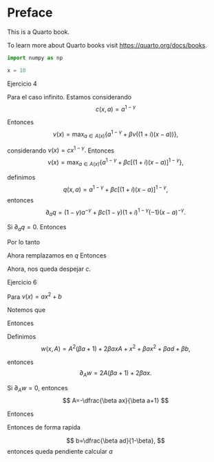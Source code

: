 # Preface {.unnumbered}

This is a Quarto book.

To learn more about Quarto books visit <https://quarto.org/docs/books>.



```python
import numpy as np

x = 10
```


Ejercicio 4

Para el caso infinito. Estamos considerando 
$$
c\left(x,a\right)=a^{1-\gamma}
$$

Entonces 
$$
\nu\left(x\right)=\max_{a\in A\left(x\right)}\left\{ a^{1-\gamma}+\beta\nu\left(\left(1+i\right)\left(x-a\right)\right)\right\} ,
$$

considerando $\nu\left(x\right)=cx^{1-\gamma}.$ Entonces 
$$
\nu\left(x\right)=\max_{a\in A\left(x\right)}\left\{ a^{1-\gamma}+\beta c\left[\left(1+i\right)\left(x-a\right)\right]^{1-\gamma}\right\} ,
$$

definimos 
$$
q\left(x,a\right)=a^{1-\gamma}+\beta c\left[\left(1+i\right)\left(x-a\right)\right]^{1-\gamma},
$$
entonces 
$$
\partial_{a}q=\left(1-\gamma\right)a^{-\gamma}+\beta c\left(1-\gamma\right)\left(1+i\right)^{1-\gamma}\left(-1\right)\left(x-a\right)^{-\gamma}.
$$

Si $\partial_{a}q=0$. Entonces 

\begin{align*}
a^{-\gamma} & =\beta c\left(1+i\right)^{1-\gamma}\left(x-a\right)^{-\gamma}\\
\left(\beta c\left(1+i\right)^{1-\gamma}\right)^{-1} & =\left(\dfrac{x-a}{a}\right)^{-\gamma}\\
\beta^{-1}c^{-1}\left(1+i\right)^{\gamma-1} & =\left(\dfrac{x}{a}-1\right)^{-\gamma}\\
\left[\beta^{-1}c^{-1}\left(1+i\right)^{\gamma-1}\right]^{-\frac{1}{\gamma}}+1 & =\dfrac{x}{a}
\end{align*}

Por lo tanto 
\begin{align*}
a & =\dfrac{x}{\left[\beta^{-1}c^{-1}\left(1+i\right)^{\gamma-1}\right]^{-\frac{1}{\gamma}}+1}\\
 & =\dfrac{x}{\left[\beta c\left(1+i\right)^{1-\gamma}\right]^{\frac{1}{\gamma}}+1}
\end{align*}

Ahora remplazamos en $q$ 
\begin{align*}
\nu\left(x\right) & =\left(\dfrac{x}{\left[\beta c\left(1+i\right)^{1-\gamma}\right]^{\frac{1}{\gamma}}+1}\right)^{1-\gamma}+\beta c\left[\left(1+i\right)\left(x-\dfrac{x}{\left[\beta c\left(1+i\right)^{1-\gamma}\right]^{\frac{1}{\gamma}}+1}\right)\right]^{1-\gamma}\\
 & =x^{1-\gamma}\left(\dfrac{1}{\left[\beta c\left(1+i\right)^{1-\gamma}\right]^{\frac{1}{\gamma}}+1}\right)+x^{1-\gamma}\left(1+i\right)^{1-\gamma}\beta c\left(1-\dfrac{1}{\left[\beta c\left(1+i\right)^{1-\gamma}\right]^{\frac{1}{\gamma}}+1}\right)^{1-\gamma}\\
 & =x^{1-\gamma}\left[\left(\dfrac{1}{\left[\beta c\left(1+i\right)^{1-\gamma}\right]^{\frac{1}{\gamma}}+1}\right)+\left(1+i\right)^{1-\gamma}\beta c\left(1-\dfrac{1}{\left[\beta c\left(1+i\right)^{1-\gamma}\right]^{\frac{1}{\gamma}}+1}\right)^{1-\gamma}\right].
\end{align*}
Entonces 

\begin{align*}
c & =\left(\dfrac{1}{\left[\beta c\left(1+i\right)^{1-\gamma}\right]^{\frac{1}{\gamma}}+1}\right)^{1-\gamma}+\left(1+i\right)^{1-\gamma}\beta c\left(1-\dfrac{1}{\left[\beta c\left(1+i\right)^{1-\gamma}\right]^{\frac{1}{\gamma}}+1}\right)^{1-\gamma}\\
 & =\left(\dfrac{1}{\left[\beta c\left(1+i\right)^{1-\gamma}\right]^{\frac{1}{\gamma}}+1}\right)^{1-\gamma}+\left(1+i\right)^{1-\gamma}\beta c\left(\dfrac{\left[\beta c\left(1+i\right)^{1-\gamma}\right]^{\frac{1}{\gamma}}}{\left[\beta c\left(1+i\right)^{1-\gamma}\right]^{\frac{1}{\gamma}}+1}\right)^{1-\gamma}\\
 & =\left(\dfrac{1}{\left[\beta c\left(1+i\right)^{1-\gamma}\right]^{\frac{1}{\gamma}}+1}\right)^{1-\gamma}\left(1+\left(1+i\right)^{1-\gamma}\beta c\left(\left[\beta c\left(1+i\right)^{1-\gamma}\right]^{\frac{1}{\gamma}}\right)^{1-\gamma}\right)\\
 & =\left(\dfrac{1}{\left[\beta c\left(1+i\right)^{1-\gamma}\right]^{\frac{1}{\gamma}}+1}\right)^{1-\gamma}\left(1+\left(1+i\right)^{1-\gamma}\beta c\left[\beta c\left(1+i\right)^{1-\gamma}\right]^{\frac{1}{\gamma}-1}\right)\\
 & =\left(\dfrac{1}{\left[\beta c\left(1+i\right)^{1-\gamma}\right]^{\frac{1}{\gamma}}+1}\right)^{1-\gamma}\left(1+\left[\beta c\left(1+i\right)^{1-\gamma}\right]^{\frac{1}{\gamma}}\right)\\
 & =\left(\left[\beta c\left(1+i\right)^{1-\gamma}\right]^{\frac{1}{\gamma}}+1\right)^{\gamma-1}\left(1+\left[\beta c\left(1+i\right)^{1-\gamma}\right]^{\frac{1}{\gamma}}\right)\\
c & =\left(\left[\beta c\left(1+i\right)^{1-\gamma}\right]^{\frac{1}{\gamma}}+1\right)^{\gamma}
\end{align*}

Ahora, nos queda despejar $c$. 
\begin{align*}
c^{\frac{1}{\gamma}} & =\beta^{\frac{1}{\gamma}}c^{\frac{1}{\gamma}}\left(1+i\right)^{\frac{1}{\gamma}-1}+1\\
1 & =\beta^{\frac{1}{\gamma}}\left(1+i\right)^{\frac{1}{\gamma}-1}+c^{-\frac{1}{\gamma}}\\
c^{-\frac{1}{\gamma}} & =1-\beta^{\frac{1}{\gamma}}\left(1+i\right)^{\frac{1}{\gamma}-1}\\
c & =\left(1-\beta^{\frac{1}{\gamma}}\left(1+i\right)^{\frac{1}{\gamma}-1}\right)^{-\gamma}
\end{align*}




Ejercicio 6


\begin{align*}
\nu\left(x\right) & =\max_{a\in A\left(x\right)}\left\{ c\left(x,a\right)+\nu\left(f\left(x,a\right)\right)\right\} \\
 & =\max_{a\in A\left(x\right)}\left\{ a^{2}+x^{2}+E\left[\nu\left(x+a+\xi\right)\right]\right\} 
\end{align*}

Para $\nu\left(x\right)=ax^{2}+b$

\begin{align*}
\nu\left(x\right) & =\max_{a\in A\left(x\right)}\left\{ c\left(x,a\right)+\beta E\left[\nu\left(f\left(x,a\right)\right)\right]\right\} \\
 & =\max_{a\in A\left(x\right)}\left\{ A^{2}+x^{2}+\beta\left(E\left[a\left(f^{2}\left(x,a\right)\right)\right]+b\right)\right\} \\
 & =\max_{a\in A\left(x\right)}\left\{ A^{2}+x^{2}+\beta\left(aE\left[f^{2}\left(x,a\right)\right]+b\right)\right\} 
\end{align*}

Notemos que 
\begin{align*}
E\left[f^{2}\left(x,a\right)\right] & =E\left[\left(x+A+\xi\right)^{2}\right]\\
 & =E\left[x^{2}+A^{2}+\xi^{2}+2xA+2x\xi+2\xi A\right]\\
 & =x^{2}+A^{2}+E\left[\xi^{2}\right]+2xA+2xE\left[\xi\right]+2AE\left[\xi\right]\\
 & =x^{2}+A^{2}+d+2xA
\end{align*}

Entonces 
\begin{align*}
ax^{2}+b & =\max_{a\in A\left(x\right)}\left\{ A^{2}+x^{2}+\beta\left[a\left(x^{2}+A^{2}+d+2xA\right)+b\right]\right\} \\
 & =\max_{a\in A\left(x\right)}\left\{ A^{2}+x^{2}+\beta a\left(x^{2}+A^{2}+d+2xA\right)+\beta b\right\} \\
 & =\max_{a\in A\left(x\right)}\left\{ A^{2}+x^{2}+\beta ax^{2}+\beta aA^{2}+\beta ad+2\beta axA+\beta b\right\} \\
 & =\max_{a\in A\left(x\right)}\left\{ A^{2}\left(\beta a+1\right)+2\beta axA+x^{2}+\beta ax^{2}+\beta ad+\beta b\right\} 
\end{align*}

Definimos 
$$
w\left(x,A\right)=A^{2}\left(\beta a+1\right)+2\beta axA+x^{2}+\beta ax^{2}+\beta ad+\beta b,
$$

entonces 
$$
\partial_{A}w=2A\left(\beta a+1\right)+2\beta ax.
$$

Si $\partial_{A}w=0$, entonces 
$$
A=-\dfrac{\beta ax}{\beta a+1}
$$

Entonces
\begin{align*}
\nu\left(x\right) & =\left(\beta ax\right)^{2}-2\dfrac{\left(\beta ax\right)^{2}}{\beta a+1}+x^{2}+\beta ax^{2}+\beta ad+\beta b\\
 & =x^{2}\left(\left[\beta a\right]^{2}-2\dfrac{\left(\beta a\right)^{2}}{\beta a+1}+1+\beta a\right)+\beta ad+\beta b
\end{align*}

Entonces 
\begin{align*}
a & =\left[\beta a\right]^{2}-2\dfrac{\left(\beta a\right)^{2}}{\beta a+1}+1+\beta a\\
b & =\beta ad+\beta b,
\end{align*}
de forma rapida 

$$
b=\dfrac{\beta ad}{1-\beta},
$$
entonces queda pendiente calcular $a$ 

\begin{align*}
a & =\left[\beta a\right]^{2}-2\dfrac{\left(\beta a\right)^{2}}{\beta a+1}+1+\beta a.\\
0 & =\left(\beta a\right)^{2}\left(1-\dfrac{2}{\beta a+1}\right)+1+\left(\beta-1\right)a\\
 & =\left(\beta a\right)^{2}\left(\beta a+1-2\right)+\beta a+1+\left(a\beta-a\right)\left(\beta a+1\right)\\
 & =\left(\beta a\right)^{2}\left(\beta a-1\right)+\beta a+1+\left[\left(a\beta\right)^{2}+a\beta-\beta a^{2}-a\right]\\
 & =\left(\beta a\right)^{3}+2a\beta+1-\beta a^{2}-a\\
 & =\beta^{3}a^{3}-\beta a^{2}+\left(2\beta-1\right)a+1
\end{align*}